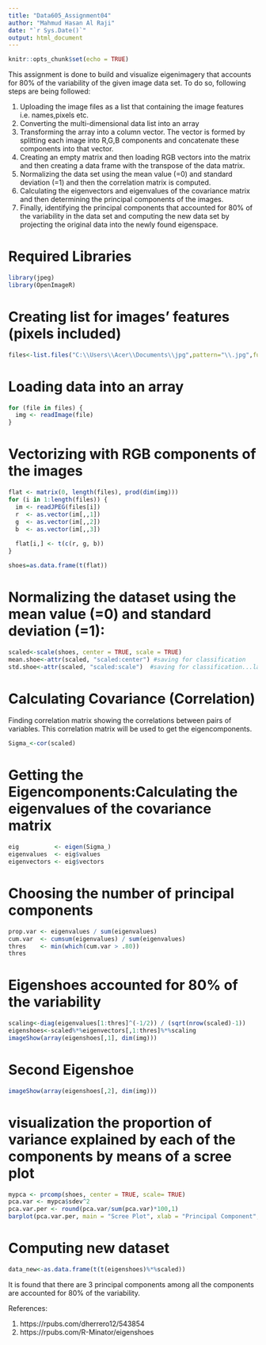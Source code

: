 ---
title: "Data605_Assignment04"
author: "Mahmud Hasan Al Raji"
date: "`r Sys.Date()`"
output: html_document
---

```{r setup, include=FALSE}
knitr::opts_chunk$set(echo = TRUE)
```

This assignment is done to build and visualize eigenimagery that accounts for 80% of the variability of the given image data set. To do so, following steps are being followed:

(1) Uploading the image files as a list that containing the image features i.e. names,pixels etc.
(2) Converting the multi-dimensional data list into an array 
(3) Transforming the array into a column vector. The vector is formed by splitting each image into R,G,B components and concatenate these components into that vector.
(4) Creating an empty matrix and then loading RGB vectors into the matrix and then creating a data frame with the transpose of the data matrix.
(5) Normalizing the data set using the mean value (=0) and standard deviation (=1) and then the correlation matrix is computed.
(6) Calculating the eigenvectors and eigenvalues of the covariance matrix and then determining the principal components of the images.
(7) Finally, identifying the principal components that accounted for 80% of the variability in the data set and computing the new data set by projecting the original data into the newly found eigenspace.

# Required Libraries

```{r message=FALSE}
library(jpeg)
library(OpenImageR)

```

# Creating list for images' features (pixels included)

```{r }
files<-list.files("C:\\Users\\Acer\\Documents\\jpg",pattern="\\.jpg",full.names = TRUE)
```

# Loading data into an array

```{r}
for (file in files) {
  img <- readImage(file)  
}

```

# Vectorizing with RGB components of the images 

```{r}
flat <- matrix(0, length(files), prod(dim(img))) 
for (i in 1:length(files)) {
  im <- readJPEG(files[i])
  r  <- as.vector(im[,,1])
  g  <- as.vector(im[,,2])
  b  <- as.vector(im[,,3])
  
  flat[i,] <- t(c(r, g, b))
}

shoes=as.data.frame(t(flat))
```

# Normalizing the dataset using the mean value (=0) and standard deviation (=1):

```{r }
scaled<-scale(shoes, center = TRUE, scale = TRUE)
mean.shoe<-attr(scaled, "scaled:center") #saving for classification
std.shoe<-attr(scaled, "scaled:scale")  #saving for classification...later
```

# Calculating Covariance (Correlation)

Finding correlation matrix showing the correlations between pairs of variables. This correlation matrix will be used to get the eigencomponents.
```{r}
Sigma_<-cor(scaled)
```

# Getting the Eigencomponents:Calculating the eigenvalues of the covariance matrix

```{r}
eig          <- eigen(Sigma_)
eigenvalues  <- eig$values
eigenvectors <- eig$vectors

```

# Choosing the number of principal components

```{r}
prop.var <- eigenvalues / sum(eigenvalues)
cum.var  <- cumsum(eigenvalues) / sum(eigenvalues)
thres    <- min(which(cum.var > .80))
thres
```

# Eigenshoes accounted for 80% of the variability

```{r}
scaling<-diag(eigenvalues[1:thres]^(-1/2)) / (sqrt(nrow(scaled)-1))
eigenshoes<-scaled%*%eigenvectors[,1:thres]%*%scaling
imageShow(array(eigenshoes[,1], dim(img)))
```

# Second Eigenshoe 
```{r}
imageShow(array(eigenshoes[,2], dim(img)))
```

# visualization the proportion of variance explained by each of the components by means of a scree plot 

```{r}
mypca <- prcomp(shoes, center = TRUE, scale= TRUE)
pca.var <- mypca$sdev^2
pca.var.per <- round(pca.var/sum(pca.var)*100,1)
barplot(pca.var.per, main = "Scree Plot", xlab = "Principal Component", ylab = "Percent Variation")
```

# Computing new dataset

```{r}
data_new<-as.data.frame(t(t(eigenshoes)%*%scaled))
```

It is found that there are 3 principal components among all the  components are accounted for 80% of the variability. 

References: 

(1) https://rpubs.com/dherrero12/543854
(2) https://rpubs.com/R-Minator/eigenshoes




